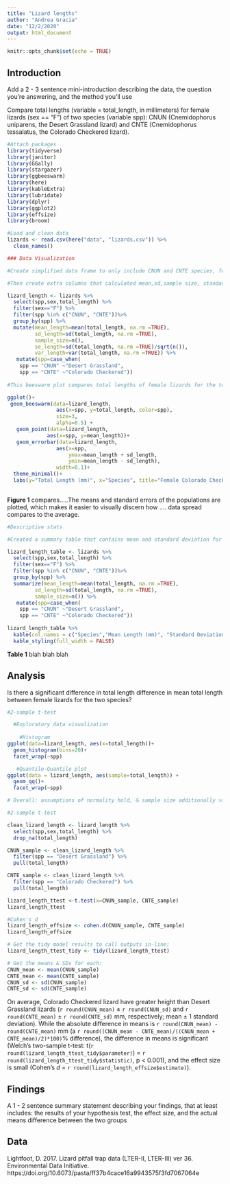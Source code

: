 ```yaml
---
title: "Lizard lengths"
author: "Andrea Gracia"
date: "12/2/2020"
output: html_document
---
```


```r
knitr::opts_chunk$set(echo = TRUE)
```

## Introduction 
Add a 2 - 3 sentence mini-introduction describing the data, the question you’re answering, and the method you’ll use

Compare total lengths (variable = total_length, in millimeters) for female lizards (sex == “F”) of two species (variable spp): CNUN (Cnemidophorus uniparens, the Desert Grassland lizard) and CNTE (Cnemidophorus tessalatus, the Colorado Checkered lizard).

```r

#Attach packages 
library(tidyverse)
library(janitor)
library(GGally)
library(stargazer)
library(ggbeeswarm)
library(here)
library(kableExtra)
library(lubridate)
library(dplyr)
library(ggplot2)
library(effsize)
library(broom)

#Load and clean data
lizards <- read.csv(here("data", "lizards.csv")) %>% 
  clean_names()
```

```r
### Data Visualization

#Create simplified data frame to only include CNUN and CNTE species, female and total length

#Then create extra columns that calculated mean,sd,sample size, standard error and variance of weight per sex.

lizard_length <- lizards %>% 
  select(spp,sex,total_length) %>% 
  filter(sex=="F") %>% 
  filter(spp %in% c("CNUN", "CNTE"))%>% 
  group_by(spp) %>% 
  mutate(mean_length=mean(total_length, na.rm =TRUE),
         sd_length=sd(total_length, na.rm =TRUE),
         sample_size=n(),
         se_length=sd(total_length, na.rm =TRUE)/sqrt(n()),
         var_length=var(total_length, na.rm =TRUE)) %>% 
   mutate(spp=case_when(
    spp == "CNUN" ~"Desert Grassland",
    spp == "CNTE" ~"Colorado Checkered"))
  
#This beeswarm plot compares total lengths of female lizards for the two species, while plotting mean and standard error of weight per species

ggplot()+
 geom_beeswarm(data=lizard_length,
                aes(x=spp, y=total_length, color=spp),
                size=3,
                alpha=0.5) +
   geom_point(data=lizard_length, 
             aes(x=spp, y=mean_length))+
   geom_errorbar(data=lizard_length,
                aes(x=spp,
                    ymax=mean_length + sd_length,
                    ymin=mean_length - sd_length),
                width=0.1)+
  theme_minimal()+
  labs(y="Total Length (mm)", x="Species", title="Female Colorado Checkered and Desert Grassland Lizard lengths ", color="species") 
 
```


**Figure 1** compares.....The means and standard errors of the populations are plotted, which makes it easier to visually discern how .... data spread compares to the average.

```r
#Descriptive stats

#Created a summary table that contains mean and standard deviation for total length and sample size for each species

lizard_length_table <- lizards %>% 
  select(spp,sex,total_length) %>% 
  filter(sex=="F") %>% 
  filter(spp %in% c("CNUN", "CNTE"))%>% 
  group_by(spp) %>% 
  summarize(mean_length=mean(total_length, na.rm =TRUE),
         sd_length=sd(total_length, na.rm =TRUE),
         sample_size=n()) %>% 
   mutate(spp=case_when(
    spp == "CNUN" ~"Desert Grassland",
    spp == "CNTE" ~"Colorado Checkered"))
 
lizard_length_table %>% 
  kable(col.names = c("Species","Mean Length (mm)", "Standard Deviation", "Sample Size")) %>% 
  kable_styling(full_width = FALSE)
```

**Table 1** blah blah blah

## Analysis
Is there a significant difference in total length difference in mean total length between female lizards for the two species? 

```r
#2-sample t-test 

  #Exploratory data visualization
   
    #Histogram
ggplot(data=lizard_length, aes(x=total_length))+
  geom_histogram(bins=20)+
  facet_wrap(~spp)

   #Quantile-Quantile plot
ggplot(data = lizard_length, aes(sample=total_length)) +
  geom_qq()+
  facet_wrap(~spp)

# Overall: assumptions of normality hold, & sample size additionally >> Central Limit Theorem (means will be normally distributed). Two-sample t-test OK for means comparison!

```

```r

#2-sample t-test 

clean_lizard_length <- lizard_length %>% 
  select(spp,sex,total_length) %>% 
  drop_na(total_length) 

CNUN_sample <- clean_lizard_length %>% 
  filter(spp == "Desert Grassland") %>% 
  pull(total_length)

CNTE_sample <- clean_lizard_length %>% 
  filter(spp == "Colorado Checkered") %>% 
  pull(total_length)

lizard_length_ttest <-t.test(x=CNUN_sample, CNTE_sample)
lizard_length_ttest

#Cohen's d
lizard_length_effsize <- cohen.d(CNUN_sample, CNTE_sample)
lizard_length_effsize

# Get the tidy model results to call outputs in-line: 
lizard_length_ttest_tidy <- tidy(lizard_length_ttest)

# Get the means & SDs for each: 
CNUN_mean <- mean(CNUN_sample)
CNTE_mean <- mean(CNTE_sample)
CNUN_sd <- sd(CNUN_sample)
CNTE_sd <- sd(CNTE_sample)


```

On average, Colorado Checkered lizard have greater height than Desert Grassland lizards (`r round(CNUN_mean)` $\pm$ `r round(CNUN_sd)` and `r round(CNTE_mean)` $\pm$ `r round(CNTE_sd)` mm, respectively; mean $\pm$ 1 standard deviation). While the absolute difference in means is `r round(CNUN_mean) - round(CNTE_mean)` mm (a `r round((CNUN_mean - CNTE_mean)/((CNUN_mean + CNTE_mean)/2)*100)`% difference), the difference in means is significant (Welch's two-sample t-test: t(`r round(lizard_length_ttest_tidy$parameter)`) = `r round(lizard_length_ttest_tidy$statistic)`, p < 0.001), and the effect size is small (Cohen's *d* = `r round(lizard_length_effsize$estimate)`).

## Findings 
A 1 - 2 sentence summary statement describing your findings, that at least includes: the results of your hypothesis test, the effect size, and the actual means difference between the two groups

## Data
Lightfoot, D. 2017. Lizard pitfall trap data (LTER-II, LTER-III) ver 36. Environmental Data Initiative. https://doi.org/10.6073/pasta/ff37b4cace16a9943575f3fd7067064e 


